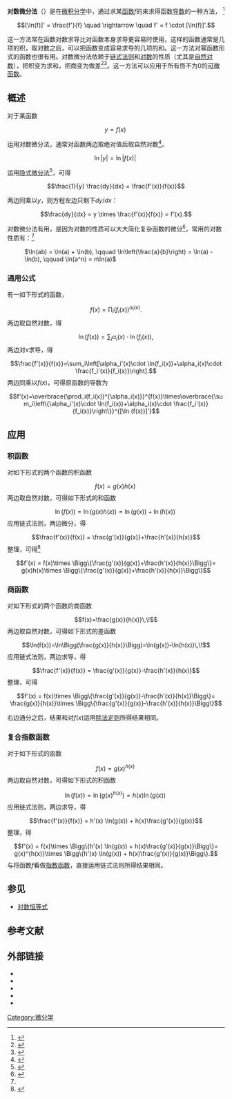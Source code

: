 {{微积分学}}
'''对数微分法'''（{{lang-en|Logarithmic differentiation}}）是在[[微积分学|微积分学]]中，通过求某[[函数|函数]]''f''的{{link-en|对数导数|Logarithmic derivative}}来求得函数[[导数|导数]]的一种方法， <ref>{{cite book|title=Calculus demystified|url=https://archive.org/details/calculusdemystif0000kran|pages=[https://archive.org/details/calculusdemystif0000kran/page/170 170]|first=Steven G.|last=Krantz|publisher=McGraw-Hill Professional|year=2003|isbn=0-07-139308-0}}</ref>

:<math>[\ln(f)]' = \frac{f'}{f} \quad \rightarrow \quad  f' = f \cdot [\ln(f)]'.</math>

这一方法常在函数对数求导比对函数本身求导更容易时使用，这样的函数通常是几项的积，取对数之后，可以把函数变成容易求导的几项的和。这一方法对幂函数形式的函数也很有用。对数微分法依赖于[[链式法则|链式法则]]和[[对数|对数]]的性质（尤其是[[自然对数|自然对数]]），把积变为求和，把商变为做差<ref>{{cite book|title=Golden Differential Calculus|pages=282|author=N.P. Bali|publisher=Firewall Media|year=2005|isbn=81-7008-152-1}}</ref><ref name="Bird">{{cite book|title=Higher Engineering Mathematics|url=https://archive.org/details/higherengineerin00bscj_519|first=John|last=Bird|pages=[https://archive.org/details/higherengineerin00bscj_519/page/n342 324]|publisher=Newnes|year=2006|isbn=0-7506-8152-7}}</ref>。这一方法可以应用于所有恆不为0的[[可微函数|可微函数]]。

==概述 ==
对于某函数

:<math>y=f(x)\,\!</math>

运用对数微分法，通常对函数两边取绝对值后取自然对数<ref>{{cite book|title=Schaum's Outline of Theory and Problems of Calculus for Business, Economics, and the Social Sciences|url=https://archive.org/details/schaumsoutlineof0000dowl|first=Edward T.|last=Dowling|publisher=McGraw-Hill Professional|year=1990|isbn=0-07-017673-6|pages=[https://archive.org/details/schaumsoutlineof0000dowl/page/160 160]}}</ref>。

:<math>\ln|y| = \ln|f(x)|\,\!</math>

运用[[隐函数#隐函数的导数|隐式微分法]]<ref name="One">{{cite book|title=Calculus of One Variable|first=Keith|last=Hirst|pages=97|publisher=Birkhäuser|year=2006|isbn=1-85233-940-3}}</ref>，可得

:<math>\frac{1}{y} \frac{dy}{dx} = \frac{f'(x)}{f(x)}</math>

两边同乘以''y''，则方程左边只剩下''dy''/''dx''：

:<math>\frac{dy}{dx} = y \times \frac{f'(x)}{f(x)} = f'(x).</math>

对数微分法有用，是因为对数的性质可以大大简化复杂函数的微分<ref>{{cite book|title=Calculus, single variable|url=https://archive.org/details/calculussingleva0000blan|first=Brian E.|last=Blank|pages=[https://archive.org/details/calculussingleva0000blan/page/457 457]|publisher=Springer|year=2006|isbn=1-931914-59-1}}</ref>，常用的对数性质有：<ref name="Bird" />

: <math>\ln(ab) = \ln(a) + \ln(b), \qquad
\ln\left(\frac{a}{b}\right) = \ln(a) - \ln(b), \qquad 
\ln(a^n) = n\ln(a)</math>

===通用公式===
有一如下形式的函数，
:<math>f(x)=\prod_i(f_i(x))^{\alpha_i(x)}.</math>
两边取自然对数，得
:<math>\ln (f(x))=\sum_i\alpha_i(x)\cdot \ln(f_i(x)),</math>
两边对''x''求导，得
:<math>\frac{f'(x)}{f(x)}=\sum_i\left[\alpha_i'(x)\cdot \ln(f_i(x))+\alpha_i(x)\cdot \frac{f_i'(x)}{f_i(x)}\right].</math>
两边同乘以<math>f(x)</math>，可得原函数的导数为
:<math>f'(x)=\overbrace{\prod_i(f_i(x))^{\alpha_i(x)}}^{f(x)}\times\overbrace{\sum_i\left\{\alpha_i'(x)\cdot \ln(f_i(x))+\alpha_i(x)\cdot \frac{f_i'(x)}{f_i(x)}\right\}}^{[\ln (f(x))]'}</math>

==应用==

===积函数===
对如下形式的两个函数的积函数
:<math>f(x)=g(x)h(x)\,\!</math>
两边取自然对数，可得如下形式的和函数
:<math>\ln(f(x))=\ln(g(x)h(x))=\ln(g(x))+\ln(h(x))\,\!</math>
应用链式法则，两边微分，得
:<math>\frac{f'(x)}{f(x)} = \frac{g'(x)}{g(x)}+\frac{h'(x)}{h(x)}</math>
整理，可得<ref>{{cite book|title=An Elementary Treatise on the Differential Calculus|first=Benjamin|last=Williamson|publisher=BiblioBazaar, LLC|year=2008|pages=25–26|isbn=0-559-47577-2}}</ref>
:<math>f'(x) = f(x)\times \Bigg\{\frac{g'(x)}{g(x)}+\frac{h'(x)}{h(x)}\Bigg\}=
g(x)h(x)\times \Bigg\{\frac{g'(x)}{g(x)}+\frac{h'(x)}{h(x)}\Bigg\}</math>

===商函数===
对如下形式的两个函数的商函数
:<math>f(x)=\frac{g(x)}{h(x)}\,\!</math>
两边取自然对数，可得如下形式的差函数
:<math>\ln(f(x))=\ln\Bigg(\frac{g(x)}{h(x)}\Bigg)=\ln(g(x))-\ln(h(x))\,\!</math>
应用链式法则，两边求导，得
:<math>\frac{f'(x)}{f(x)} = \frac{g'(x)}{g(x)}-\frac{h'(x)}{h(x)}</math>
整理，可得
:<math>f'(x) = f(x)\times \Bigg\{\frac{g'(x)}{g(x)}-\frac{h'(x)}{h(x)}\Bigg\}=
\frac{g(x)}{h(x)}\times \Bigg\{\frac{g'(x)}{g(x)}-\frac{h'(x)}{h(x)}\Bigg\}</math>

右边通分之后，结果和对<math>f(x)</math>运用[[除法定则|除法定则]]所得结果相同。

===复合指数函数===
对于如下形式的函数
:<math>f(x)=g(x)^{h(x)}\,\!</math>
两边取自然对数，可得如下形式的积函数
:<math>\ln(f(x))=\ln\left(g(x)^{h(x)}\right)=h(x) \ln(g(x))\,\!</math>
应用链式法则，两边求导，得
:<math>\frac{f'(x)}{f(x)} = h'(x) \ln(g(x)) + h(x)\frac{g'(x)}{g(x)}</math>
整理，得
:<math>f'(x) = f(x)\times \Bigg\{h'(x) \ln(g(x)) + h(x)\frac{g'(x)}{g(x)}\Bigg\}=
g(x)^{h(x)}\times \Bigg\{h'(x) \ln(g(x)) + h(x)\frac{g'(x)}{g(x)}\Bigg\}.</math>
与将函数''f''看做[[指数函数|指数函数]]，直接运用链式法则所得结果相同。

==参见==
{{Portal|数学}}
* [[对数恒等式|对数恒等式]]

==参考文献==
{{reflist|2}}

==外部链接==
*{{cite web|url=http://v.163.com/movie/2006/8/S/A/M6GLI5A07_M6GLO3OSA.html|title=网易公开课：对数微分法|publisher=网易|accessdate=2014-11-26|archive-date=2020-01-07|archive-url=https://web.archive.org/web/20200107215232/http://v.163.com/movie/2006/8/S/A/M6GLI5A07_M6GLO3OSA.html|dead-url=no}}
*{{cite web|url=https://www.youtube.com/playlist?list=PL89B4CC8694E23F00|title=对数之微分法（高中文理科）|publisher=Youtube|accessdate=2014-11-26|archive-date=2016-03-14|archive-url=https://web.archive.org/web/20160314173610/https://www.youtube.com/playlist?list=PL89B4CC8694E23F00|dead-url=no}}
*{{cite web|url=http://www.mathcentre.ac.uk/students/topics/differentiation/by-logs/|title=Differentiation by taking logarithms – Teach yourself|publisher=mathcentre.ac.uk|accessdate=2012-01-03|archive-date=2020-10-26|archive-url=https://web.archive.org/web/20201026002148/https://mathcentre.ac.uk/students/topics/differentiation/by-logs/|dead-url=no}}
*{{cite web|url=http://www.math.ucdavis.edu/~kouba/CalcOneDIRECTORY/logdiffdirectory/LogDiff.html|title=Logarithmic differentiation|accessdate=2009-03-10|archive-date=2020-11-27|archive-url=https://web.archive.org/web/20201127194305/https://www.math.ucdavis.edu/~kouba/CalcOneDIRECTORY/logdiffdirectory/LogDiff.html|dead-url=no}}
*{{cite web|url=http://tutorial.math.lamar.edu/Classes/CalcI/LogDiff.aspx|title=Calculus I – Logarithmic differentiation|accessdate=2009-03-10|archive-date=2021-01-03|archive-url=https://web.archive.org/web/20210103102757/https://tutorial.math.lamar.edu/Classes/CalcI/LogDiff.aspx|dead-url=no}}

[[Category:微分学|Category:微分学]]